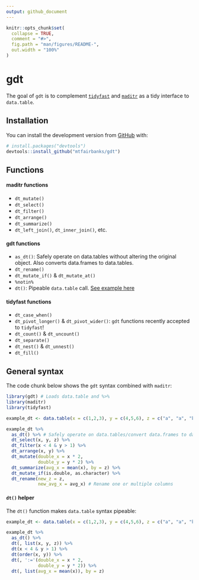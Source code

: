 ```yaml
---
output: github_document
---
```


<!-- README.md is generated from README.Rmd. Please edit that file -->

```r
knitr::opts_chunk$set(
  collapse = TRUE,
  comment = "#>",
  fig.path = "man/figures/README-",
  out.width = "100%"
)
```

# gdt

<!-- badges: start -->
<!-- badges: end -->

The goal of `gdt` is to complement [`tidyfast`](https://github.com/TysonStanley/tidyfast) and [`maditr`](https://github.com/gdemin/maditr) as a tidy interface to `data.table`.

## Installation

You can install the development version from [GitHub](https://github.com/) with:

``` r
# install.packages("devtools")
devtools::install_github("mtfairbanks/gdt")
```

## Functions

#### maditr functions
* `dt_mutate()`
* `dt_select()`
* `dt_filter()`
* `dt_arrange()`
* `dt_summarize()`
* `dt_left_join()`, `dt_inner_join()`, etc.

#### gdt functions

* `as_dt()`: Safely operate on data.tables without altering the original object. Also converts data.frames to data.tables.
* `dt_rename()`
* `dt_mutate_if()` & `dt_mutate_at()`
* `%notin%`
* `dt()`: Pipeable `data.table` call. [See example here](https://github.com/mtfairbanks/gdt#dt-helper)

#### tidyfast functions
* `dt_case_when()`
* `dt_pivot_longer()` & `dt_pivot_wider()`: `gdt` functions recently accepted to `tidyfast`!
* `dt_count()` & `dt_uncount()`
* `dt_separate()`
* `dt_nest()` & `dt_unnest()`
* `dt_fill()`

## General syntax

The code chunk below shows the `gdt` syntax combined with `maditr`:

```r
library(gdt) # Loads data.table and %>%
library(maditr)
library(tidyfast)

example_dt <- data.table(x = c(1,2,3), y = c(4,5,6), z = c("a", "a", "b"))

example_dt %>%
  as_dt() %>% # Safely operate on data.tables/convert data.frames to data.tables
  dt_select(x, y, z) %>%
  dt_filter(x < 4 & y > 1) %>%
  dt_arrange(x, y) %>%
  dt_mutate(double_x = x * 2,
            double_y = y * 2) %>%
  dt_summarize(avg_x = mean(x), by = z) %>%
  dt_mutate_if(is.double, as.character) %>%
  dt_rename(new_z = z,
            new_avg_x = avg_x) # Rename one or multiple columns
```

#### `dt()` helper

The `dt()` function makes `data.table` syntax pipeable:

```r
example_dt <- data.table(x = c(1,2,3), y = c(4,5,6), z = c("a", "a", "b"))

example_dt %>%
  as_dt() %>%
  dt(, list(x, y, z)) %>%
  dt(x < 4 & y > 1) %>%
  dt(order(x, y)) %>%
  dt(, ':='(double_x = x * 2,
            double_y = y * 2)) %>%
  dt(, list(avg_x = mean(x)), by = z)
```
